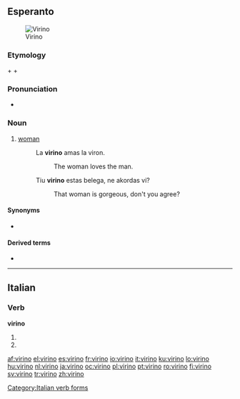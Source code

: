 ==Esperanto==
[[File:Lisenka Sedlacek.jpg|thumb|Virino]]

===Etymology===
{{term|viro||man|lang=eo}} + {{term|-in-||female sex|lang=eo}} + {{term|-o||noun ending|lang=eo}}

===Pronunciation===
* {{IPA|/viˈrino/|lang=eo}}

===Noun===
{{eo-noun}}

# [[woman]]
#: La '''virino''' amas la viron.
#:: The woman loves the man.
#: Tiu '''virino''' estas belega, ne akordas vi?
#:: That woman is gorgeous, don't you agree?

====Synonyms====
* {{l|eo|femino}}

====Derived terms====
* {{l|eo|virina}}

----

==Italian==

===Verb===
'''virino'''

# {{form of|[[third-person|Third-person]] [[plural]] [[present subjunctive]]|[[virare#Italian|virare]]|lang=Italian}}
# {{form of|Third-person plural [[imperative]]|virare#Italian|virare|lang=Italian}}

[[Category:Italian verb forms]]

[[af:virino]]
[[el:virino]]
[[es:virino]]
[[fr:virino]]
[[io:virino]]
[[it:virino]]
[[ku:virino]]
[[lo:virino]]
[[hu:virino]]
[[nl:virino]]
[[ja:virino]]
[[oc:virino]]
[[pl:virino]]
[[pt:virino]]
[[ro:virino]]
[[fi:virino]]
[[sv:virino]]
[[tr:virino]]
[[zh:virino]]